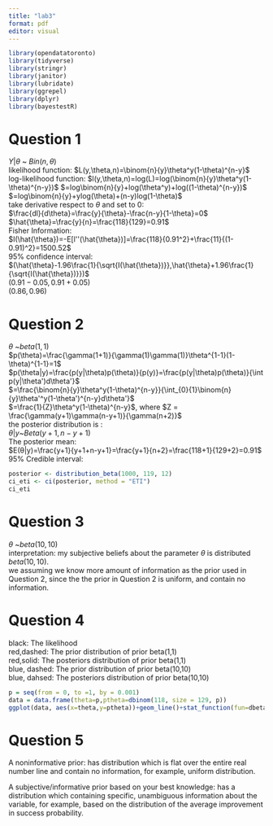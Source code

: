 ```yaml
---
title: "lab3"
format: pdf
editor: visual
---
```


```r
library(opendatatoronto)
library(tidyverse)
library(stringr)
library(janitor)
library(lubridate)
library(ggrepel)
library(dplyr)
library(bayestestR)
```

# Question 1

$Y|\theta$ \~ $Bin(n,\theta)$\
likelihood function: $L(y,\theta,n)=\binom{n}{y}\theta^y(1-\theta)^{n-y}$\
log-likelihood function: $l(y,\theta,n)=log(L)=log(\binom{n}{y}\theta^y(1-\theta)^{n-y})$ $=log\binom{n}{y}+log(\theta^y)+log((1-\theta)^{n-y})$ $=log\binom{n}{y}+ylog(\theta)+(n-y)log(1-\theta)$\
take derivative respect to $\theta$ and set to 0:\
$\frac{dl}{d\theta}=\frac{y}{\theta}-\frac{n-y}{1-\theta}=0$\
$\hat{\theta}=\frac{y}{n}=\frac{118}{129}=0.91$\
Fisher Information:\
$I(\hat{\theta})=-E[l''(\hat{\theta})]=\frac{118}{0.91^2}+\frac{11}{(1-0.91)^2}=1500.52$\
95% confidence interval:\
$(\hat{\theta}-1.96\frac{1}{\sqrt{I(\hat{\theta})}},\hat{\theta}+1.96\frac{1}{\sqrt{I(\hat{\theta})}})$\
$(0.91-0.05,0.91+0.05)$\
$(0.86, 0.96)$

# Question 2

$\theta$ \~$beta(1,1)$\
$p(\theta)=\frac{\gamma(1+1)}{\gamma(1)\gamma(1)}\theta^{1-1}(1-\theta)^{1-1}=1$\
$p(\theta|y)=\frac{p(y|\theta)p(\theta)}{p(y)}=\frac{p(y|\theta)p(\theta)}{\int p(y|\theta')d\theta'}$\
$=\frac{\binom{n}{y}\theta^y(1-\theta)^{n-y}}{\int_{0}{1}\binom{n}{y}\theta'^y(1-\theta')^{n-y}d\theta'}$\
$=\frac{1}{Z}\theta^y(1-\theta)^{n-y}$, where $Z = \frac{\gamma(y+1)\gamma(n-y+1)}{\gamma(n+2)}$\
the posterior distribution is :\
$\theta|y$\~$Beta(y+1,n-y+1)$\
The posterior mean:\
$E(θ|y)=\frac{y+1}{y+1+n-y+1}=\frac{y+1}{n+2}=\frac{118+1}{129+2}=0.91$\
95% Credible interval:

```r
posterior <- distribution_beta(1000, 119, 12)
ci_eti <- ci(posterior, method = "ETI")
ci_eti
```

# Question 3

$\theta$ \~$beta(10,10)$\
interpretation: my subjective beliefs about the parameter $\theta$ is distributed $beta(10,10)$.\
we assuming we know more amount of information as the prior used in Question 2, since the the prior in Question 2 is uniform, and contain no information.

# Question 4

black: The likelihood\
red,dashed: The prior distribution of prior beta(1,1)\
red,solid: The posteriors distribution of prior beta(1,1)\
blue, dashed: The prior distribution of prior beta(10,10)\
blue, dahsed: The posteriors distribution of prior beta(10,10)

```r
p = seq(from = 0, to =1, by = 0.001)
data = data.frame(theta=p,ptheta=dbinom(118, size = 129, p))
ggplot(data, aes(x=theta,y=ptheta))+geom_line()+stat_function(fun=dbeta, args=list(shape1=1, shape2=1),color="red",linetype = "dashed")+stat_function(fun=dbeta, args=list(shape1=119, shape2=12),color="red")+stat_function(fun=dbeta, args=list(shape1=10, shape2=10),color="blue",linetype = "dashed")+stat_function(fun=dbeta, args=list(shape1=128, shape2=21),color="blue")
```

# Question 5

A noninformative prior: has distribution which is flat over the entire real number line and contain no information, for example, uniform distribution.

A subjective/informative prior based on your best knowledge: has a distribution which containing specific, unambiguous information about the variable, for example, based on the distribution of the average improvement in success probability.
